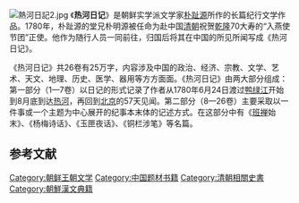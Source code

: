 [[File:熱河日記2.jpg|thumb]]
《'''热河日记'''》是朝鲜实学派文学家[[朴趾源|朴趾源]]所作的长篇纪行文学作品。1780年，朴趾源的堂兄朴明源被任命为赴中国[[清朝|清朝]]祝贺[[乾隆帝|乾隆]]70大寿的“入燕使节团”正使。他作为随行人员一同前往，归国后将其在中国的所见所闻写成《热河日记》。 {{r|通史|韦旭昇|page1=1368|page2=379}}

《热河日记》共26卷有25万字，内容涉及中国的政治、经济、宗教、文学、艺术、天文、地理、历史、医学、器用等方方面面。《热河日记》由两大部分组成：第一部分（1—7卷）以日记的形式记录了作者从1780年6月24日渡过[[鸭绿江|鸭绿江]]开始到8月底到达[[承德府|热河]]，再回到[[北京|北京]]的57天见闻。第二部分（8—26卷）主要采取以一件事或一个主题为中心展开的纪事本末体的记述方式。在这部分中有《[[班禅|班禅]]始末》、《杨梅诗话》、《玉匣夜话》、《铜栏涉笔》等名篇。{{r|通史|韦旭昇|page1=1368-1369|page2=379}}

==参考文献==
{{Reflist|refs=
<ref name="通史">{{cite book |author=李岩|coauthors=徐建顺、池水涌、俞成云  |title=《朝鲜文学通史》|year=2010年9月 |publisher=社会科学文献出版社 |location=北京|ISBN=978-7-5097-1511-6}}</ref>
<ref name="韦旭昇">{{cite book |author=韦旭昇|coauthors= |title=《韩国文学史》|year=2008年7月 |publisher=北京大学出版社 |location=北京|ISBN=978-7-301-14042-0}}</ref>
}}


[[Category:朝鲜王朝文学|Category:朝鲜王朝文学]]
[[Category:中国题材书籍|Category:中国题材书籍]]
[[Category:清朝相關史書|Category:清朝相關史書]]
[[Category:朝鮮漢文典籍|Category:朝鮮漢文典籍]]